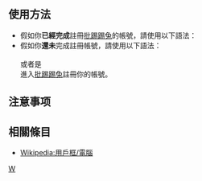 <noinclude>{{Documentation subpage}}</noinclude>
== 使用方法 ==
* 假如你'''已經完成'''註冊[[批踢踢|批踢踢兔]]的帳號，請使用以下語法：<br>{{tl|User PTT2|<nowiki>ptt2id=使用者代號</nowiki>}}
* 假如你'''還未'''完成註冊帳號，請使用以下語法：<br>{{tl|User PTT2}}<br>或者是<br>進入[https://www.ptt.cc/ 批踢踢兔]註冊你的帳號。

== 注意事项 ==
{{自动分类|PTT2 BBS 使用者}}
== 相關條目 ==
* [[Wikipedia:用戶框/電腦]]

[[Category:软件用户框模板|W]]